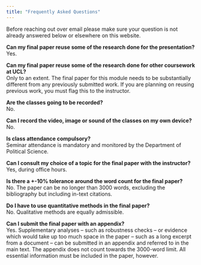```yaml
---
title: "Frequently Asked Questions"
---
```


Before reaching out over email please make sure your question is not already answered below or elsewhere on this website.

**Can my final paper reuse some of the research done for the presentation?**\
Yes.

**Can my final paper reuse some of the research done for other coursework at UCL?**\
Only to an extent. The final paper for this module needs to be substantially different from any previously submitted work. If you are planning on reusing previous work, you must flag this to the instructor.

**Are the classes going to be recorded?**\
No.

**Can I record the video, image or sound of the classes on my own device?**\
No.

**Is class attendance compulsory?**\
Seminar attendance is mandatory and monitored by the Department of Political Science.

**Can I consult my choice of a topic for the final paper with the instructor?**\
Yes, during office hours.

**Is there a +-10% tolerance around the word count for the final paper?**\
No. The paper can be no longer than 3000 words, excluding the bibliography but including in-text citations.

**Do I have to use quantitative methods in the final paper?**\
No. Qualitative methods are equally admissible.

**Can I submit the final paper with an appendix?**\
Yes. Supplementary analyses – such as robustness checks – or evidence which would take up too much space in the paper – such as a long excerpt from a document – can be submitted in an appendix and referred to in the main text. The appendix does not count towards the 3000-word limit. All essential information must be included in the paper, however.
